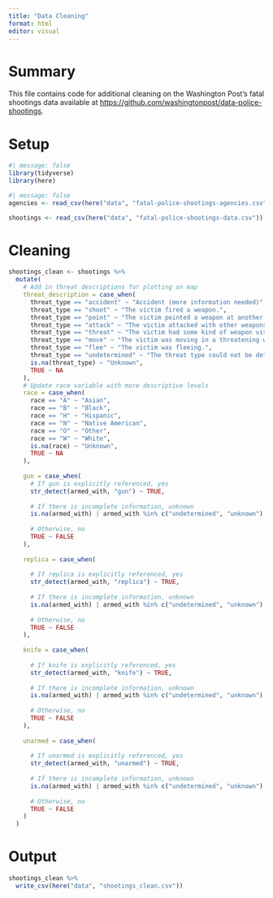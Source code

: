 ```yaml
---
title: "Data Cleaning"
format: html
editor: visual
---
```


# Summary

This file contains code for additional cleaning on the Washington Post's fatal shootings data available at <https://github.com/washingtonpost/data-police-shootings>.

# Setup

```r
#| message: false
library(tidyverse)
library(here)
```

```r
#| message: false
agencies <- read_csv(here("data", "fatal-police-shootings-agencies.csv"))

shootings <- read_csv(here("data", "fatal-police-shootings-data.csv"))
```

# Cleaning

```r
shootings_clean <- shootings %>% 
  mutate(
    # Add in threat descriptions for plotting on map
    threat_description = case_when(
      threat_type == "accident" ~ "Accident (more information needed)",
      threat_type == "shoot" ~ "The victim fired a weapon.",
      threat_type == "point" ~ "The victim pointed a weapon at another individual.",
      threat_type == "attack" ~ "The victim attacked with other weapons or physical force.",
      threat_type == "threat" ~ "The victim had some kind of weapon visible to the officers on the scene.",
      threat_type == "move" ~ "The victim was moving in a threatening way.",
      threat_type == "flee" ~ "The victim was fleeing.",
      threat_type == "undetermined" ~ "The threat type could not be determined from available evidence.",
      is.na(threat_type) ~ "Unknown",
      TRUE ~ NA
    ),
    # Update race variable with more descriptive levels
    race = case_when(
      race == "A" ~ "Asian",
      race == "B" ~ "Black",
      race == "H" ~ "Hispanic",
      race == "N" ~ "Native American",
      race == "O" ~ "Other",
      race == "W" ~ "White",
      is.na(race) ~ "Unknown",
      TRUE ~ NA
    ),
    
    gun = case_when(
      # If gun is explicitly referenced, yes
      str_detect(armed_with, "gun") ~ TRUE,
      
      # If there is incomplete information, unknown
      is.na(armed_with) | armed_with %in% c("undetermined", "unknown") ~ NA,
      
      # Otherwise, no
      TRUE ~ FALSE
    ),
    
    replica = case_when(
      
      # If replica is explicitly referenced, yes
      str_detect(armed_with, "replica") ~ TRUE,
      
      # If there is incomplete information, unknown
      is.na(armed_with) | armed_with %in% c("undetermined", "unknown") ~ NA,
      
      # Otherwise, no
      TRUE ~ FALSE
    ),
    
    knife = case_when(
      
      # If knife is explicitly referenced, yes
      str_detect(armed_with, "knife") ~ TRUE,
      
      # If there is incomplete information, unknown
      is.na(armed_with) | armed_with %in% c("undetermined", "unknown") ~ NA,
      
      # Otherwise, no
      TRUE ~ FALSE
    ),
    
    unarmed = case_when(
      
      # If unarmed is explicitly referenced, yes
      str_detect(armed_with, "unarmed") ~ TRUE,
      
      # If there is incomplete information, unknown
      is.na(armed_with) | armed_with %in% c("undetermined", "unknown") ~ NA,
      
      # Otherwise, no
      TRUE ~ FALSE
    )
  )
```

# Output

```r
shootings_clean %>% 
  write_csv(here("data", "shootings_clean.csv"))
```
